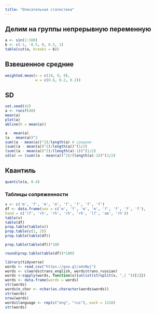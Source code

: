 ```yaml
---
title: "Описательная статистика"
---
```


## Делим на группы непрерывную переменную
```r
a <- sin(1:100)
b <- c(-1, -0.5, 0, 0.5, 1)
table(cut(a, breaks = b))
```

## Взвешенное средние
```r
weighted.mean(x = c(10, 9, 9),
              w = c(0.6, 0.2, 0.2))
```

## SD
```r
set.seed(42)
a <- runif(40)
mean(a)
plot(a)
abline(h = mean(a))
```
```r
a - mean(a)
(a - mean(a))^2
sum((a - mean(a))^2)/length(a) # средние
(sum((a - mean(a))^2)/length(a))^(1/2)
(sum((a - mean(a))^2)/(length(a)-1))^(1/2)
sd(a) == (sum((a - mean(a))^2)/(length(a)-1))^(1/2)
```

## Квантиль
```r
quantile(a, 0.4)
```

### Таблицы сопряженности
```r
v <- c('m', 'f', 'm', 'm', 'f', 'f', 'f', 'f')
df <- data.frame(sex = c('m', 'f', 'm', 'm', 'f', 'f', 'f', 'f'),
hand = c('lf', 'rh', 'rh', 'rh', 'rh', 'lf', 'am', 'rh'))
table(v)
table(df)
prop.table(table(v))
prop.table(c(1, 2))
prop.table(table(df))

prop.table(table(df))*100

round(prop.table(table(df))*100)
```


```r
library(tidyverse)
words <- read_csv("https://goo.gl/a4xNwj")
words <- c(words$trans_english, words$trans_russian)
words <-sapply(words, function(x){unlist(strsplit(x, ",| "))[1]})
words <- data.frame(words = words)
str(words)
words$n_char <- nchar(as.character(words$words))
str(words)
nrow(words)
words$language <- rep(c("eng", "rus"), each = 1310)
str(words)
```
